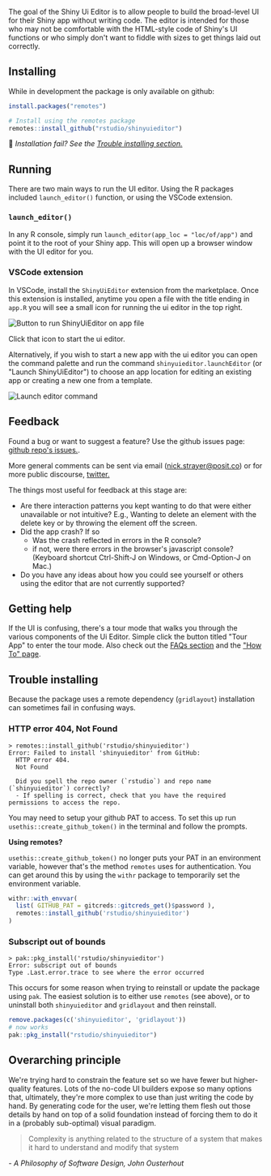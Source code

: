 The goal of the Shiny Ui Editor is to allow people to build the broad-level UI for their Shiny app without writing code. The editor is intended for those who may not be comfortable with the HTML-style code of Shiny's UI functions or who simply don't want to fiddle with sizes to get things laid out correctly.

## Installing

While in development the package is only available on github:

```r
install.packages("remotes")

# Install using the remotes package
remotes::install_github("rstudio/shinyuieditor")
```

🚨 _Installation fail? See the [Trouble installing section.](#trouble-installing)_

## Running

There are two main ways to run the UI editor. Using the R packages included `launch_editor()` function, or using the VSCode extension.

### `launch_editor()`

In any R console, simply run `launch_editor(app_loc = "loc/of/app")` and point it to the root of your Shiny app. This will open up a browser window with the UI editor for you.

### VSCode extension

In VSCode, install the `ShinyUiEditor` extension from the marketplace. Once this extension is installed, anytime you open a file with the title ending in `app.R` you will see a small icon for running the ui editor in the top right.

![Button to run ShinyUiEditor on app file](https://github.com/rstudio/shinyuieditor/raw/dev/inst/vscode-extension/assets/run-sue-btn.png)

Click that icon to start the ui editor.

Alternatively, if you wish to start a new app with the ui editor you can open the command palette and run the command `shinyuieditor.launchEditor` (or "Launch ShinyUiEditor") to choose an app location for editing an existing app or creating a new one from a template.

![Launch editor command](https://github.com/rstudio/shinyuieditor/raw/dev/inst/vscode-extension/assets/launch-editor-cmd.png)

## Feedback

Found a bug or want to suggest a feature? Use the github issues page: [github repo's issues.](https://github.com/rstudio/shinyuieditor/issues).

More general comments can be sent via email (nick.strayer@posit.co) or for more public discourse, [twitter.](https://twitter.com/NicholasStrayer)

The things most useful for feedback at this stage are:

- Are there interaction patterns you kept wanting to do that were either unavailable or not intuitive? E.g., Wanting to delete an element with the delete key or by throwing the element off the screen.
- Did the app crash? If so
  - Was the crash reflected in errors in the R console?
  - if not, were there errors in the browser's javascript console? (Keyboard shortcut Ctrl-Shift-J on Windows, or Cmd-Option-J on Mac.)
- Do you have any ideas about how you could see yourself or others using the editor that are not currently supported?

## Getting help

If the UI is confusing, there's a tour mode that walks you through the various components of the Ui Editor. Simple click the button titled "Tour App" to enter the tour mode. Also check out the [FAQs section](FAQs) and the ["How To" page](how-to).

## Trouble installing

Because the package uses a remote dependency (`gridlayout`) installation can sometimes fail in confusing ways.

### HTTP error 404, Not Found

```
> remotes::install_github('rstudio/shinyuieditor')
Error: Failed to install 'shinyuieditor' from GitHub:
  HTTP error 404.
  Not Found

  Did you spell the repo owner (`rstudio`) and repo name (`shinyuieditor`) correctly?
  - If spelling is correct, check that you have the required permissions to access the repo.
```

You may need to setup your github PAT to access. To set this up run `usethis::create_github_token()` in the terminal and follow the prompts.

**Using remotes?**

`usethis::create_github_token()` no longer puts your PAT in an environment variable, however that's the method `remotes` uses for authentication. You can get around this by using the `withr` package to temporarily set the environment variable.

```r
withr::with_envvar(
  list( GITHUB_PAT = gitcreds::gitcreds_get()$password ),
  remotes::install_github('rstudio/shinyuieditor')
)
```

### Subscript out of bounds

```
> pak::pkg_install('rstudio/shinyuieditor')
Error: subscript out of bounds
Type .Last.error.trace to see where the error occurred
```

This occurs for some reason when trying to reinstall or update the package using `pak`. The easiest solution is to either use `remotes` (see above), or to uninstall both `shinyuieditor` and `gridlayout` and then reinstall.

```r
remove.packages(c('shinyuieditor', 'gridlayout'))
# now works
pak::pkg_install("rstudio/shinyuieditor")
```

## Overarching principle

We're trying hard to constrain the feature set so we have fewer but higher-quality features. Lots of the no-code UI builders expose so many options that, ultimately, they're more complex to use than just writing the code by hand. By generating code for the user, we're letting them flesh out those details by hand on top of a solid foundation instead of forcing them to do it in a (probably sub-optimal) visual paradigm.

> Complexity is anything related to the structure of a system that makes it hard to understand and modify that system

_- A Philosophy of Software Design, John Ousterhout_
